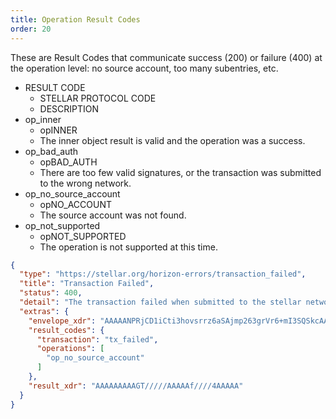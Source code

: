 ```yaml
---
title: Operation Result Codes
order: 20
---
```


These are Result Codes that communicate success (200) or failure (400) at the operation level: no source account, too many subentries, etc.

<NestedTable>

- RESULT CODE
  - STELLAR PROTOCOL CODE
  - DESCRIPTION
- op_inner
  - opINNER
  - The inner object result is valid and the operation was a success.
- op_bad_auth
  - opBAD_AUTH
  - There are too few valid signatures, or the transaction was submitted to the wrong network.
- op_no_source_account
  - opNO_ACCOUNT
  - The source account was not found.
- op_not_supported
  - opNOT_SUPPORTED
  - The operation is not supported at this time.

</NestedTable>

<ExampleResponse title="Example Response for an 'op_no_source_account' Result Code">

```json
{
  "type": "https://stellar.org/horizon-errors/transaction_failed",
  "title": "Transaction Failed",
  "status": 400,
  "detail": "The transaction failed when submitted to the stellar network. The `extras.result_codes` field on this response contains further details.  Descriptions of each code can be found at: https://www.stellar.org/developers/learn/concepts/list-of-operations.html",
  "extras": {
    "envelope_xdr": "AAAAANPRjCD1iCti3hovsrrz6aSAjmp263grVr6+mI3SQSkcAAAAZAAPRLgAAAADAAAAAAAAAAAAAAABAAAAAQAAAACuSL9OciKkFztj4d3zuadl20HHObu+7qJenBxHPrMayQAAAAUAAAABAAAAANPRjCD1iCti3hovsrrz6aSAjmp263grVr6+mI3SQSkcAAAAAAAAAAAAAAAAAAAAAAAAAAAAAAAAAAAAAAAAAAAAAAAAAAAAAtJBKRwAAABA1N0iqDAgqS6+3RIZGoNB9OXrY3wd/nLruXYi+eiTt4jn94fLVLwAw6jJCaK+qxStwO7c4kP6u5k0RPbuYC55CT6zGskAAABAiUGCNCS4pGlfcRmi82kbralzcFlTQAFzLyfUrYGn3RtQ4p/7TUwAqIanVoWGfEqzIJo64ZT+mYtJ72BfI+FiDg==",
    "result_codes": {
      "transaction": "tx_failed",
      "operations": [
        "op_no_source_account"
      ]
    },
    "result_xdr": "AAAAAAAAAGT/////AAAAAf////4AAAAA"
  }
}
```

</ExampleResponse>
